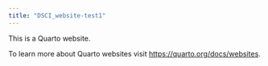 ```yaml
---
title: "DSCI_website-test1"
---
```


This is a Quarto website.

To learn more about Quarto websites visit <https://quarto.org/docs/websites>.

